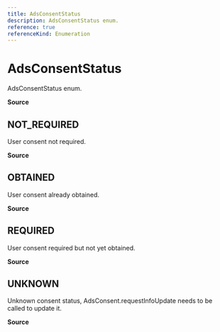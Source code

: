 ```yaml
---
title: AdsConsentStatus
description: AdsConsentStatus enum.
reference: true
referenceKind: Enumeration
---
```

# AdsConsentStatus
 
 AdsConsentStatus enum.
 
 **Source**
 
 <GithubLink title="AdsConsentStatus.ts" src="src/AdsConsentStatus.ts#L21"/>
 
 ## NOT_REQUIRED
 
 User consent not required.
 
 **Source**
 
 <GithubLink title="AdsConsentStatus.ts" src="src/AdsConsentStatus.ts#L35"/>
 
 ## OBTAINED
 
 User consent already obtained.
 
 **Source**
 
 <GithubLink title="AdsConsentStatus.ts" src="src/AdsConsentStatus.ts#L40"/>
 
 ## REQUIRED
 
 User consent required but not yet obtained.
 
 **Source**
 
 <GithubLink title="AdsConsentStatus.ts" src="src/AdsConsentStatus.ts#L30"/>
 
 ## UNKNOWN
 
 Unknown consent status, AdsConsent.requestInfoUpdate needs to be called to update it.
 
 **Source**
 
 <GithubLink title="AdsConsentStatus.ts" src="src/AdsConsentStatus.ts#L25"/>
 
 